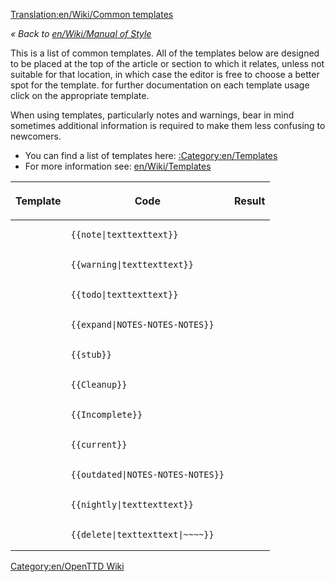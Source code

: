 [[Translation:en/Wiki/Common templates]]

''« Back to [[en/Wiki/Manual of Style]]''

This is a list of common templates. All of the templates below are designed to be placed at the top of the article or section to which it relates, unless not suitable for that location, in which case the editor is free to choose a better spot for the template. for further documentation on each template usage click on the appropriate template.

When using templates, particularly notes and warnings, bear in mind sometimes additional information is required to make them less confusing to newcomers.

*You can find a list of templates here: [[:Category:en/Templates]]
*For more information see: [[en/Wiki/Templates]]


{|
!Template!!Code!!Result
|-
|{{en/S|note}}||<pre>{{note|texttexttext}}</pre>||{{en/Note|texttexttext}}
|-
|{{en/S|warning}}||<pre>{{warning|texttexttext}}</pre>||{{en/Warning|texttexttext}}
|-
|{{en/S|todo}}||<pre>{{todo|texttexttext}}</pre>||{{en/Todo|texttexttext| }}
|-
|{{en/S|expand}}||<pre>{{expand|NOTES-NOTES-NOTES}}</pre>||{{en/Expand|NOTES-NOTES-NOTES|}}
|-
|{{en/S|stub}}||<pre>{{stub}}</pre>||{{en/Stub| }}
|-
|{{en/S|Cleanup}}||<pre>{{Cleanup}}</pre>||{{en/Cleanup| }}
|-
|{{en/S|Incomplete}} ||<pre>{{Incomplete}}</pre>||{{en/Incomplete| }}
|-
|{{en/S|current}}||<pre>{{current}}</pre>||{{en/Current| }}
|-
|{{en/S|outdated}}||<pre>{{outdated|NOTES-NOTES-NOTES}}</pre>||{{en/Outdated|NOTES-NOTES-NOTES|}}
|-
|{{en/S|nightly}}||<pre>{{nightly|texttexttext}}</pre>||{{en/Nightly|texttexttext}}
|-
|{{en/S|delete}}||<pre>{{delete|texttexttext|~~~~}}</pre>||{{en/Delete|texttexttext|[[en/Zojj|Zojj]] 11:21, 6 June 2007 (CEST)| }}
|}

[[Category:en/OpenTTD Wiki]]